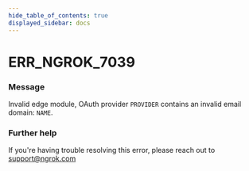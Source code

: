 ```yaml
---
hide_table_of_contents: true
displayed_sidebar: docs
---
```



# ERR_NGROK_7039

### Message

Invalid edge module, OAuth provider `PROVIDER` contains an invalid email domain: `NAME`.

### Further help

If you're having trouble resolving this error, please reach out to [support@ngrok.com](mailto:support@ngrok.com?subject=Help%20with%20ERR_NGROK_7039)

<ErrorDetails error="err_ngrok_7039" />
